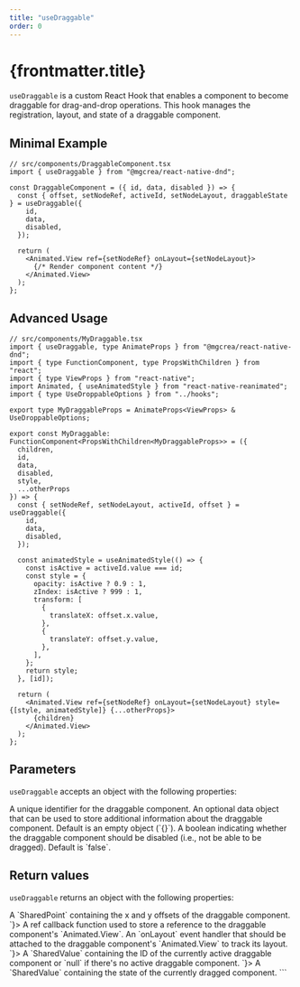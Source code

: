 ```yaml
---
title: "useDraggable"
order: 0
---
```


# {frontmatter.title}

`useDraggable` is a custom React Hook that enables a component to become draggable for drag-and-drop operations. This hook manages the registration, layout, and state of a draggable component.

## Minimal Example

```tsx
// src/components/DraggableComponent.tsx
import { useDraggable } from "@mgcrea/react-native-dnd";

const DraggableComponent = ({ id, data, disabled }) => {
  const { offset, setNodeRef, activeId, setNodeLayout, draggableState } = useDraggable({
    id,
    data,
    disabled,
  });

  return (
    <Animated.View ref={setNodeRef} onLayout={setNodeLayout}>
      {/* Render component content */}
    </Animated.View>
  );
};
```

## Advanced Usage

```tsx
// src/components/MyDraggable.tsx
import { useDraggable, type AnimateProps } from "@mgcrea/react-native-dnd";
import { type FunctionComponent, type PropsWithChildren } from "react";
import { type ViewProps } from "react-native";
import Animated, { useAnimatedStyle } from "react-native-reanimated";
import { type UseDroppableOptions } from "../hooks";

export type MyDraggableProps = AnimateProps<ViewProps> & UseDroppableOptions;

export const MyDraggable: FunctionComponent<PropsWithChildren<MyDraggableProps>> = ({
  children,
  id,
  data,
  disabled,
  style,
  ...otherProps
}) => {
  const { setNodeRef, setNodeLayout, activeId, offset } = useDraggable({
    id,
    data,
    disabled,
  });

  const animatedStyle = useAnimatedStyle(() => {
    const isActive = activeId.value === id;
    const style = {
      opacity: isActive ? 0.9 : 1,
      zIndex: isActive ? 999 : 1,
      transform: [
        {
          translateX: offset.x.value,
        },
        {
          translateY: offset.y.value,
        },
      ],
    };
    return style;
  }, [id]);

  return (
    <Animated.View ref={setNodeRef} onLayout={setNodeLayout} style={[style, animatedStyle]} {...otherProps}>
      {children}
    </Animated.View>
  );
};
```

## Parameters

`useDraggable` accepts an object with the following properties:

<Properties>
  <Property name="id" type="UniqueIdentifier">
    A unique identifier for the draggable component.
  </Property>
  <Property name="data" type="Data" optional defaultValue={`{}`}>
    An optional data object that can be used to store additional information about the draggable component.
    Default is an empty object (`{}`).
  </Property>
  <Property name="disabled" type="boolean" optional defaultValue={`false`}>
    A boolean indicating whether the draggable component should be disabled (i.e., not be able to be dragged).
    Default is `false`.
  </Property>
</Properties>

## Return values

`useDraggable` returns an object with the following properties:

<Properties>
  <Property name="offset" type={`SharedPoint`}>
    A `SharedPoint` containing the x and y offsets of the draggable component.
  </Property>
  <Property name="setNodeRef" type={`RefCallback<Animated.View>`}>
    A ref callback function used to store a reference to the draggable component's `Animated.View`.
  </Property>
  <Property name="setNodeLayout" type={`ViewProps["onLayout"]"`}>
    An `onLayout` event handler that should be attached to the draggable component's `Animated.View` to track
    its layout.
  </Property>
  <Property name="activeId" type={`SharedValue<UniqueIdentifier | null>`}>
    A `SharedValue` containing the ID of the currently active draggable component or `null` if there's no
    active draggable component.
  </Property>
  <Property name="draggableState" type={`SharedValue<DraggableState>`}>
    A `SharedValue` containing the state of the currently dragged component.
  </Property>
</Properties>
```
